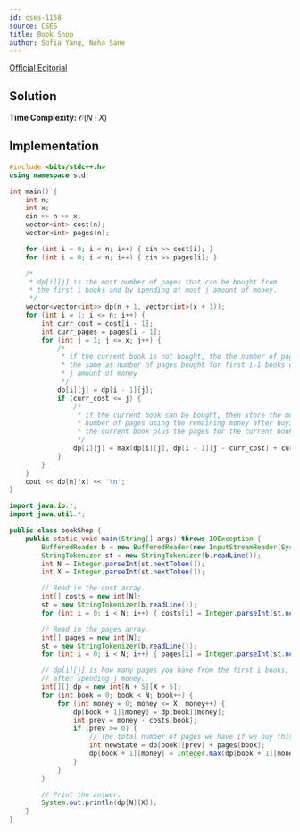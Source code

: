 ```yaml
---
id: cses-1158
source: CSES
title: Book Shop
author: Sofia Yang, Neha Sane
---
```


[Official Editorial](https://codeforces.com/blog/entry/70018)

## Solution

**Time Complexity:** $\mathcal{O}(N\cdot X)$

## Implementation

<LanguageSection>

<CPPSection>

```cpp
#include <bits/stdc++.h>
using namespace std;

int main() {
	int n;
	int x;
	cin >> n >> x;
	vector<int> cost(n);
	vector<int> pages(n);

	for (int i = 0; i < n; i++) { cin >> cost[i]; }
	for (int i = 0; i < n; i++) { cin >> pages[i]; }

	/*
	 * dp[i][j] is the most number of pages that can be bought from
	 * the first i books and by spending at most j amount of money.
	 */
	vector<vector<int>> dp(n + 1, vector<int>(x + 1));
	for (int i = 1; i <= n; i++) {
		int curr_cost = cost[i - 1];
		int curr_pages = pages[i - 1];
		for (int j = 1; j <= x; j++) {
			/*
			 * if the current book is not bought, the the number of pages is
			 * the same as number of pages bought for first i-1 books using
			 * j amount of money
			 */
			dp[i][j] = dp[i - 1][j];
			if (curr_cost <= j) {
				/*
				 * if the current book can be bought, then store the most
				 * number of pages using the remaining money after buying
				 * the current book plus the pages for the current book.
				 */
				dp[i][j] = max(dp[i][j], dp[i - 1][j - curr_cost] + curr_pages);
			}
		}
	}
	cout << dp[n][x] << '\n';
}
```

</CPPSection>

<JavaSection>

```java
import java.io.*;
import java.util.*;

public class bookShop {
	public static void main(String[] args) throws IOException {
		BufferedReader b = new BufferedReader(new InputStreamReader(System.in));
		StringTokenizer st = new StringTokenizer(b.readLine());
		int N = Integer.parseInt(st.nextToken());
		int X = Integer.parseInt(st.nextToken());

		// Read in the cost array.
		int[] costs = new int[N];
		st = new StringTokenizer(b.readLine());
		for (int i = 0; i < N; i++) { costs[i] = Integer.parseInt(st.nextToken()); }

		// Read in the pages array.
		int[] pages = new int[N];
		st = new StringTokenizer(b.readLine());
		for (int i = 0; i < N; i++) { pages[i] = Integer.parseInt(st.nextToken()); }

		// dp[i][j] is how many pages you have from the first i books,
		// after spending j money.
		int[][] dp = new int[N + 5][X + 5];
		for (int book = 0; book < N; book++) {
			for (int money = 0; money <= X; money++) {
				dp[book + 1][money] = dp[book][money];
				int prev = money - costs[book];
				if (prev >= 0) {
					// The total number of pages we have if we buy this book.
					int newState = dp[book][prev] + pages[book];
					dp[book + 1][money] = Integer.max(dp[book + 1][money], newState);
				}
			}
		}

		// Print the answer.
		System.out.println(dp[N][X]);
	}
}
```

</JavaSection>

</LanguageSection>
